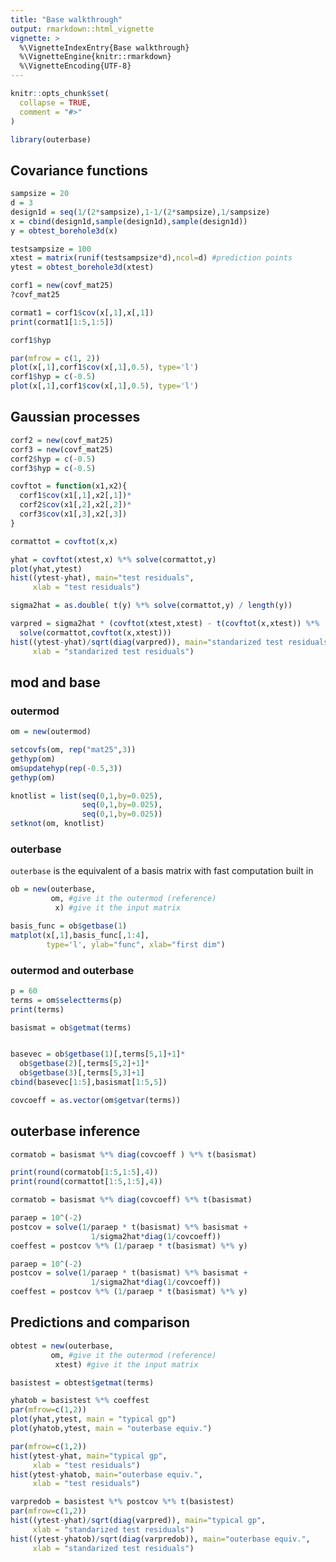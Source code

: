 ```yaml
---
title: "Base walkthrough"
output: rmarkdown::html_vignette
vignette: >
  %\VignetteIndexEntry{Base walkthrough}
  %\VignetteEngine{knitr::rmarkdown}
  %\VignetteEncoding{UTF-8}
---
```


```r
knitr::opts_chunk$set(
  collapse = TRUE,
  comment = "#>"
)
```

```r
library(outerbase)
```

## Covariance functions

```r
sampsize = 20
d = 3
design1d = seq(1/(2*sampsize),1-1/(2*sampsize),1/sampsize)
x = cbind(design1d,sample(design1d),sample(design1d))
y = obtest_borehole3d(x)
```

```r
testsampsize = 100
xtest = matrix(runif(testsampsize*d),ncol=d) #prediction points
ytest = obtest_borehole3d(xtest)
```

```r
corf1 = new(covf_mat25)
?covf_mat25
```

```r
cormat1 = corf1$cov(x[,1],x[,1])
print(cormat1[1:5,1:5])
```

```r
corf1$hyp
```

```r
par(mfrow = c(1, 2))
plot(x[,1],corf1$cov(x[,1],0.5), type='l')
corf1$hyp = c(-0.5)
plot(x[,1],corf1$cov(x[,1],0.5), type='l')
```

## Gaussian processes

```r
corf2 = new(covf_mat25)
corf3 = new(covf_mat25)
corf2$hyp = c(-0.5)
corf3$hyp = c(-0.5)

covftot = function(x1,x2){
  corf1$cov(x1[,1],x2[,1])*
  corf2$cov(x1[,2],x2[,2])*
  corf3$cov(x1[,3],x2[,3])
}

cormattot = covftot(x,x)
```

```r
yhat = covftot(xtest,x) %*% solve(cormattot,y)
plot(yhat,ytest)
hist((ytest-yhat), main="test residuals",
     xlab = "test residuals")
```

```r
sigma2hat = as.double( t(y) %*% solve(cormattot,y) / length(y))

varpred = sigma2hat * (covftot(xtest,xtest) - t(covftot(x,xtest)) %*% 
  solve(cormattot,covftot(x,xtest)))
hist((ytest-yhat)/sqrt(diag(varpred)), main="standarized test residuals",
     xlab = "standarized test residuals")
```


## mod and base

### outermod

```r
om = new(outermod)
```

```r
setcovfs(om, rep("mat25",3))
gethyp(om)
om$updatehyp(rep(-0.5,3))
gethyp(om)

knotlist = list(seq(0,1,by=0.025),
                seq(0,1,by=0.025),
                seq(0,1,by=0.025))
setknot(om, knotlist)
```

### outerbase

`outerbase` is the equivalent of a basis matrix with 
fast computation built in
```r
ob = new(outerbase, 
         om, #give it the outermod (reference)
          x) #give it the input matrix
```

```r
basis_func = ob$getbase(1)
matplot(x[,1],basis_func[,1:4], 
        type='l', ylab="func", xlab="first dim")
```

### outermod and outerbase

```r
p = 60
terms = om$selectterms(p)
print(terms)
```


```r
basismat = ob$getmat(terms)


basevec = ob$getbase(1)[,terms[5,1]+1]*
  ob$getbase(2)[,terms[5,2]+1]*
  ob$getbase(3)[,terms[5,3]+1]
cbind(basevec[1:5],basismat[1:5,5])
```

```r
covcoeff = as.vector(om$getvar(terms))
```

## outerbase inference

```r
cormatob = basismat %*% diag(covcoeff ) %*% t(basismat)

print(round(cormatob[1:5,1:5],4))
print(round(cormattot[1:5,1:5],4))
```


```r
cormatob = basismat %*% diag(covcoeff) %*% t(basismat)

paraep = 10^(-2)
postcov = solve(1/paraep * t(basismat) %*% basismat + 
                  1/sigma2hat*diag(1/covcoeff))
coeffest = postcov %*% (1/paraep * t(basismat) %*% y)
```


```r
paraep = 10^(-2)
postcov = solve(1/paraep * t(basismat) %*% basismat + 
                  1/sigma2hat*diag(1/covcoeff))
coeffest = postcov %*% (1/paraep * t(basismat) %*% y)

```

## Predictions and comparison

```r
obtest = new(outerbase, 
         om, #give it the outermod (reference)
          xtest) #give it the input matrix

basistest = obtest$getmat(terms)
```

```r
yhatob = basistest %*% coeffest
par(mfrow=c(1,2))
plot(yhat,ytest, main = "typical gp")
plot(yhatob,ytest, main = "outerbase equiv.")
```

```r
par(mfrow=c(1,2))
hist(ytest-yhat, main="typical gp",
     xlab = "test residuals")
hist(ytest-yhatob, main="outerbase equiv.",
     xlab = "test residuals")
```

```r
varpredob = basistest %*% postcov %*% t(basistest) 
par(mfrow=c(1,2))
hist((ytest-yhat)/sqrt(diag(varpred)), main="typical gp",
     xlab = "standarized test residuals")
hist((ytest-yhatob)/sqrt(diag(varpredob)), main="outerbase equiv.",
     xlab = "standarized test residuals")
```

